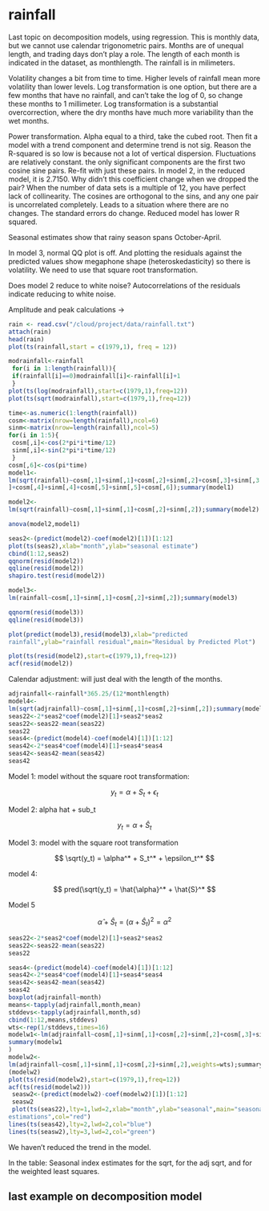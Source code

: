# rainfall

Last topic on decomposition models, using regression. This is monthly data, but we cannot use calendar trigonometric pairs. Months are of unequal length, and trading days don't play a role. The length of each month is indicated in the dataset, as monthlength. The rainfall is in milimeters. 

Volatility changes a bit from time to time. Higher levels of rainfall mean more volatility than lower levels. Log transformation is one option, but there are a few months that have no rainfall, and can't take the log of 0, so change these months to 1 millimeter. Log transformation is a substantial overcorrection, where the dry months have much more variability than the wet months.

Power transformation. Alpha equal to a third, take the cubed root. Then fit a model with a trend component and determine trend is not sig. Reason the R-squared is so low is because not a lot of vertical dispersion. Fluctuations are relatively constant. the only significant components are the first two cosine sine pairs. Re-fit with just these pairs. In model 2, in the reduced model, it is 2.7150. Why didn't this coefficient change when we dropped the pair? When the number of data sets is a multiple of 12, you have perfect lack of collinearity. The cosines are orthogonal to the sins, and any one pair is uncorrelated completely. Leads to a situation where there are no changes. The standard errors do change. Reduced model has lower R squared.

Seasonal estimates show that rainy season spans October-April. 

In model 3, normal QQ plot is off. And plotting the residuals against the predicted values show megaphone shape (heteroskedasticity) so there is volatility. We need to use that square root transformation.

Does model 2 reduce to white noise? Autocorrelations of the residuals indicate reducing to white noise. 

Amplitude and peak calculations -> 

```r
rain <- read.csv("/cloud/project/data/rainfall.txt")
attach(rain)
head(rain)
plot(ts(rainfall,start = c(1979,1), freq = 12))

modrainfall<-rainfall
 for(i in 1:length(rainfall)){
 if(rainfall[i]==0)modrainfall[i]<-rainfall[i]+1
 }
plot(ts(log(modrainfall),start=c(1979,1),freq=12))
plot(ts(sqrt(modrainfall),start=c(1979,1),freq=12))
```

```r
time<-as.numeric(1:length(rainfall))
cosm<-matrix(nrow=length(rainfall),ncol=6)
sinm<-matrix(nrow=length(rainfall),ncol=5)
for(i in 1:5){
 cosm[,i]<-cos(2*pi*i*time/12)
 sinm[,i]<-sin(2*pi*i*time/12)
 }
cosm[,6]<-cos(pi*time)
model1<-
lm(sqrt(rainfall)~cosm[,1]+sinm[,1]+cosm[,2]+sinm[,2]+cosm[,3]+sinm[,3
]+cosm[,4]+sinm[,4]+cosm[,5]+sinm[,5]+cosm[,6]);summary(model1)

model2<-
lm(sqrt(rainfall)~cosm[,1]+sinm[,1]+cosm[,2]+sinm[,2]);summary(model2)

anova(model2,model1)

seas2<-(predict(model2)-coef(model2)[1])[1:12]
plot(ts(seas2),xlab="month",ylab="seasonal estimate")
cbind(1:12,seas2)
qqnorm(resid(model2))
qqline(resid(model2))
shapiro.test(resid(model2))

model3<-
lm(rainfall~cosm[,1]+sinm[,1]+cosm[,2]+sinm[,2]);summary(model3)

qqnorm(resid(model3))
qqline(resid(model3))

plot(predict(model3),resid(model3),xlab="predicted
rainfall",ylab="rainfall residual",main="Residual by Predicted Plot")

plot(ts(resid(model2),start=c(1979,1),freq=12))
acf(resid(model2))

```

Calendar adjustment: will just deal with the length of the months. 
```r
adjrainfall<-rainfall*365.25/(12*monthlength)
model4<-
lm(sqrt(adjrainfall)~cosm[,1]+sinm[,1]+cosm[,2]+sinm[,2]);summary(model4)
seas22<-2*seas2*coef(model2)[1]+seas2*seas2
seas22<-seas22-mean(seas22)
seas22
seas4<-(predict(model4)-coef(model4)[1])[1:12]
seas42<-2*seas4*coef(model4)[1]+seas4*seas4
seas42<-seas42-mean(seas42)
seas42

```


Model 1: model without the square root transformation:

$$
y_t = \alpha + S_t + \epsilon_t
$$

Model 2: alpha hat + sub_t

$$
y_t = \alpha + \hat{S}_t
$$

Model 3: model with the square root transformation

$$
\sqrt(y_t) = \alpha^* + S_t^* + \epsilon_t^*
$$

model 4:

$$
pred(\sqrt(y_t) = \hat{\alpha}^* + \hat{S}^*
$$

Model 5

$$
\hat\alpha +\hat{S}_t = (\alpha + \hat{S}_t)^2 = \alpha^2
$$
```r
seas22<-2*seas2*coef(model2)[1]+seas2*seas2
seas22<-seas22-mean(seas22)
seas22

seas4<-(predict(model4)-coef(model4)[1])[1:12]
seas42<-2*seas4*coef(model4)[1]+seas4*seas4
seas42<-seas42-mean(seas42)
seas42
boxplot(adjrainfall~month)
means<-tapply(adjrainfall,month,mean)
stddevs<-tapply(adjrainfall,month,sd)
cbind(1:12,means,stddevs)
wts<-rep(1/stddevs,times=16)
modelw1<-lm(adjrainfall~cosm[,1]+sinm[,1]+cosm[,2]+sinm[,2]+cosm[,3]+sinm[,3]+cosm[,4]+sinm[,4]+cosm[,5]+sinm[,5]+cosm[,6],weights=wts)
summary(modelw1
)
modelw2<-
lm(adjrainfall~cosm[,1]+sinm[,1]+cosm[,2]+sinm[,2],weights=wts);summary
(modelw2)
plot(ts(resid(modelw2),start=c(1979,1),freq=12))
acf(ts(resid(modelw2)))
 seasw2<-(predict(modelw2)-coef(modelw2)[1])[1:12]
 seasw2
 plot(ts(seas22),lty=1,lwd=2,xlab="month",ylab="seasonal",main="seasonal
estimations",col="red")
lines(ts(seas42),lty=2,lwd=2,col="blue")
lines(ts(seasw2),lty=3,lwd=2,col="green")

```

We haven't reduced the trend in the model. 

In the table: Seasonal index estimates for the sqrt, for the adj sqrt, and for the weighted least squares. 


## last example on decomposition model




